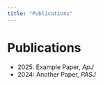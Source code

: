 ```yaml
---
title: "Publications"
---
```


# Publications

- 2025: Example Paper, *ApJ*
- 2024: Another Paper, *PASJ*